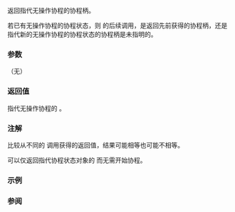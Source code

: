 {{cpp/title|noop_coroutine}}
{{cpp/coroutine/navbar}}
{{ddcl|header=coroutine|since=c++20|
std::noop_coroutine_handle noop_coroutine() noexcept;
}}

返回指代无操作协程的协程柄。

若已有无操作协程的协程状态，则 {{tt|noop_coroutine}} 的后续调用，是返回先前获得的协程柄，还是指代新的无操作协程的协程状态的协程柄是未指明的。

===参数===
（无）

===返回值===
指代无操作协程的 {{lc|std::noop_coroutine_handle}}。

===注解===
比较从不同的 {{tt|noop_coroutine}} 调用获得的返回值，结果可能相等也可能不相等。

{{tt|noop_coroutine}} 可以仅返回指代协程状态对象的 {{tt|noop_coroutine_handle}} 而无需开始协程。

===示例===
{{example
|code=
#include &lt;coroutine&gt;
#include &lt;iostream&gt;
#include &lt;utility&gt;

template&lt;class T&gt;
struct task
{
    struct promise_type
    {
        auto get_return_object()
        {
            return task(std::coroutine_handle&lt;promise_type&gt;::from_promise(*this));
        }
        std::suspend_always initial_suspend() { return {}; }
        struct final_awaiter
        {
            bool await_ready() noexcept { return false; }
            void await_resume() noexcept {}
            std::coroutine_handle&lt;&gt;
                await_suspend(std::coroutine_handle&lt;promise_type&gt; h) noexcept
            {
                // 在当前协程（以 'h' 指代）执行即将结束时调用 final_awaiter::await_suspend。
                // 若当前协程被另一协程经由 co_await get_task() 恢复，则存储到该协程的柄
                // 为 h.promise().previous。该情况下，返回柄以恢复先前的协程。
                // 否则返回 noop_coroutine()，其恢复不做任何事。

                if (auto previous = h.promise().previous; previous)
                    return previous;
                else
                    return std::noop_coroutine();
            }
        };
        final_awaiter final_suspend() noexcept { return {}; }
        void unhandled_exception() { throw; }
        void return_value(T value) { result = std::move(value); }

        T result;
        std::coroutine_handle&lt;&gt; previous;
    };

    task(std::coroutine_handle&lt;promise_type&gt; h) : coro(h) {}
    task(task&amp;&amp; t) = delete;
    ~task() { coro.destroy(); }

    struct awaiter
    {
        bool await_ready() { return false; }
        T await_resume() { return std::move(coro.promise().result); }
        auto await_suspend(std::coroutine_handle&lt;&gt; h)
        {
            coro.promise().previous = h;
            return coro;
        }
        std::coroutine_handle&lt;promise_type&gt; coro;
    };
    awaiter operator co_await() { return awaiter{coro}; }
    T operator()()
    {
        coro.resume();
        return std::move(coro.promise().result);
    }

private:
    std::coroutine_handle&lt;promise_type&gt; coro;
};

task&lt;int&gt; get_random()
{
    std::cout &lt;&lt; "in get_random()\n";
    co_return 4;
}

task&lt;int&gt; test()
{
    task&lt;int&gt; v = get_random();
    task&lt;int&gt; u = get_random();
    std::cout &lt;&lt; "in test()\n";
    int x = (co_await v + co_await u);
    co_return x;
}

int main()
{
    task&lt;int&gt; t = test();
    int result = t();
    std::cout &lt;&lt; result &lt;&lt; '\n';
}
|output=
in test()
in get_random()
in get_random()
8
}}

===参阅===
{{dsc begin}}
{{dsc inc|cpp/coroutine/dsc noop_coroutine_promise}}
{{dsc inc|cpp/coroutine/dsc noop_coroutine_handle}}
{{dsc end}}

{{langlinks|en|es|ja|ru}}